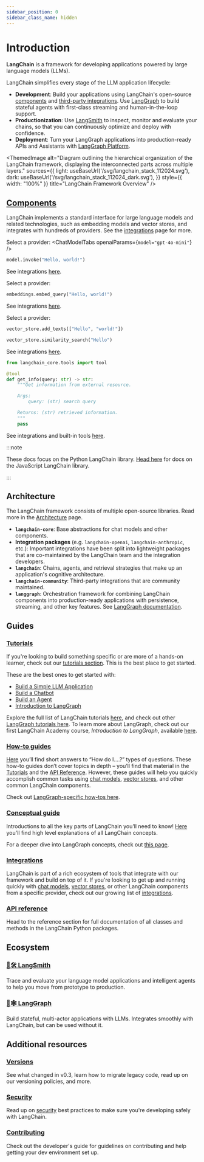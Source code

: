 ```yaml
---
sidebar_position: 0
sidebar_class_name: hidden
---
```


# Introduction

**LangChain** is a framework for developing applications powered by large language models (LLMs).

LangChain simplifies every stage of the LLM application lifecycle:
- **Development**: Build your applications using LangChain's open-source [components](/docs/concepts) and [third-party integrations](/docs/integrations/providers/).
Use [LangGraph](/docs/concepts/architecture/#langgraph) to build stateful agents with first-class streaming and human-in-the-loop support.
- **Productionization**: Use [LangSmith](https://docs.smith.langchain.com/) to inspect, monitor and evaluate your chains, so that you can continuously optimize and deploy with confidence.
- **Deployment**: Turn your LangGraph applications into production-ready APIs and Assistants with [LangGraph Platform](https://langchain-ai.github.io/langgraph/cloud/).


<ThemedImage
  alt="Diagram outlining the hierarchical organization of the LangChain framework, displaying the interconnected parts across multiple layers."
  sources={{
    light: useBaseUrl('/svg/langchain_stack_112024.svg'),
    dark: useBaseUrl('/svg/langchain_stack_112024_dark.svg'),
  }}
  style={{ width: "100%" }}
  title="LangChain Framework Overview"
/>

## [Components](/docs/concepts)

LangChain implements a standard interface for large language models and related
technologies, such as embedding models and vector stores, and integrates with
hundreds of providers. See the [integrations](/docs/integrations/providers/) page for
more.


<Tabs>
  <TabItem value="chat_models" label="Chat models" default>


Select a provider:
<ChatModelTabs openaiParams={`model="gpt-4o-mini"`} />

```python
model.invoke("Hello, world!")
```

See integrations [here](/docs/integrations/chat/).

  </TabItem>
  <TabItem value="embedding_models" label="Embedding models">


Select a provider:
<EmbeddingTabs/>

```python
embeddings.embed_query("Hello, world!")
```

See integrations [here](/docs/integrations/text_embedding/).

  </TabItem>
  <TabItem value="vector_stores" label="Vector Stores">


Select a provider:
<VectorStoreTabs useFakeEmbeddings={true} />

```python
vector_store.add_texts(["Hello", "world!"])

vector_store.similarity_search("Hello")
```

See integrations [here](/docs/integrations/vectorstores/).

  </TabItem>
  <TabItem value="tools" label="Tools">

```python
from langchain_core.tools import tool

@tool
def get_info(query: str) -> str:
    """Get information from external resource.

    Args:
        query: (str) search query

    Returns: (str) retrieved information.
    """
    pass
```

See integrations and built-in tools [here](/docs/integrations/tools/).

  </TabItem>
</Tabs>

:::note

These docs focus on the Python LangChain library. [Head here](https://js.langchain.com) for docs on the JavaScript LangChain library.

:::

## Architecture

The LangChain framework consists of multiple open-source libraries. Read more in the
[Architecture](/docs/concepts/architecture/) page.

- **`langchain-core`**: Base abstractions for chat models and other components.
- **Integration packages** (e.g. `langchain-openai`, `langchain-anthropic`, etc.): Important integrations have been split into lightweight packages that are co-maintained by the LangChain team and the integration developers.
- **`langchain`**: Chains, agents, and retrieval strategies that make up an application's cognitive architecture.
- **`langchain-community`**: Third-party integrations that are community maintained.
- **`langgraph`**: Orchestration framework for combining LangChain components into production-ready applications with persistence, streaming, and other key features. See [LangGraph documentation](https://langchain-ai.github.io/langgraph/).

## Guides

### [Tutorials](/docs/tutorials)

If you're looking to build something specific or are more of a hands-on learner, check out our [tutorials section](/docs/tutorials).
This is the best place to get started.

These are the best ones to get started with:

- [Build a Simple LLM Application](/docs/tutorials/llm_chain)
- [Build a Chatbot](/docs/tutorials/chatbot)
- [Build an Agent](/docs/tutorials/agents)
- [Introduction to LangGraph](https://langchain-ai.github.io/langgraph/tutorials/introduction/)

Explore the full list of LangChain tutorials [here](/docs/tutorials), and check out other [LangGraph tutorials here](https://langchain-ai.github.io/langgraph/tutorials/). To learn more about LangGraph, check out our first LangChain Academy course, *Introduction to LangGraph*, available [here](https://academy.langchain.com/courses/intro-to-langgraph).


### [How-to guides](/docs/how_to)

[Here](/docs/how_to) you’ll find short answers to “How do I….?” types of questions.
These how-to guides don’t cover topics in depth – you’ll find that material in the [Tutorials](/docs/tutorials) and the [API Reference](https://python.langchain.com/api_reference/).
However, these guides will help you quickly accomplish common tasks using [chat models](/docs/how_to/#chat-models),
[vector stores](/docs/how_to/#vector-stores), and other common LangChain components.

Check out [LangGraph-specific how-tos here](https://langchain-ai.github.io/langgraph/how-tos/).

### [Conceptual guide](/docs/concepts)

Introductions to all the key parts of LangChain you’ll need to know! [Here](/docs/concepts) you'll find high level explanations of all LangChain concepts.

For a deeper dive into LangGraph concepts, check out [this page](https://langchain-ai.github.io/langgraph/concepts/).

### [Integrations](integrations/providers/index.mdx)

LangChain is part of a rich ecosystem of tools that integrate with our framework and build on top of it.
If you're looking to get up and running quickly with [chat models](/docs/integrations/chat/), [vector stores](/docs/integrations/vectorstores/),
or other LangChain components from a specific provider, check out our growing list of [integrations](/docs/integrations/providers/).


### [API reference](https://python.langchain.com/api_reference/)
Head to the reference section for full documentation of all classes and methods in the LangChain Python packages.

## Ecosystem

### [🦜🛠️ LangSmith](https://docs.smith.langchain.com)
Trace and evaluate your language model applications and intelligent agents to help you move from prototype to production.

### [🦜🕸️ LangGraph](https://langchain-ai.github.io/langgraph)
Build stateful, multi-actor applications with LLMs. Integrates smoothly with LangChain, but can be used without it.

## Additional resources

### [Versions](/docs/versions/v0_3/)
See what changed in v0.3, learn how to migrate legacy code, read up on our versioning policies, and more.

### [Security](/docs/security)
Read up on [security](/docs/security) best practices to make sure you're developing safely with LangChain.

### [Contributing](contributing/index.mdx)
Check out the developer's guide for guidelines on contributing and help getting your dev environment set up.

